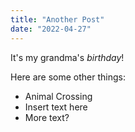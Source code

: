 ```yaml
---
title: "Another Post"
date: "2022-04-27"
---
```


It's my grandma's *birthday*!

Here are some other things:

* Animal Crossing
* Insert text here
* More text?